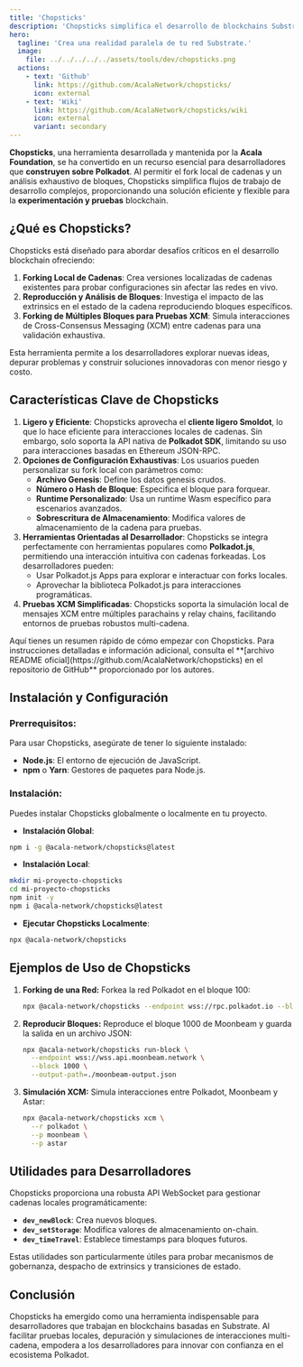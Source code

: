 ```yaml
---
title: 'Chopsticks'
description: 'Chopsticks simplifica el desarrollo de blockchains Substrate con fork local, reproducción de bloques y pruebas XCM para una innovación eficiente.'
hero:
  tagline: 'Crea una realidad paralela de tu red Substrate.'
  image: 
    file: ../../../../../assets/tools/dev/chopsticks.png
  actions:
    - text: 'Github'
      link: https://github.com/AcalaNetwork/chopsticks/
      icon: external
    - text: 'Wiki'
      link: https://github.com/AcalaNetwork/chopsticks/wiki
      icon: external
      variant: secondary
---
```

    

**Chopsticks**, una herramienta desarrollada y mantenida por la **Acala Foundation**, se ha convertido en un recurso esencial para desarrolladores que **construyen sobre Polkadot**. Al permitir el fork local de cadenas y un análisis exhaustivo de bloques, Chopsticks simplifica flujos de trabajo de desarrollo complejos, proporcionando una solución eficiente y flexible para la **experimentación y pruebas** blockchain.

## ¿Qué es Chopsticks?
Chopsticks está diseñado para abordar desafíos críticos en el desarrollo blockchain ofreciendo:
1. **Forking Local de Cadenas**: Crea versiones localizadas de cadenas existentes para probar configuraciones sin afectar las redes en vivo.
2. **Reproducción y Análisis de Bloques**: Investiga el impacto de las extrinsics en el estado de la cadena reproduciendo bloques específicos.
3. **Forking de Múltiples Bloques para Pruebas XCM**: Simula interacciones de Cross-Consensus Messaging (XCM) entre cadenas para una validación exhaustiva.

Esta herramienta permite a los desarrolladores explorar nuevas ideas, depurar problemas y construir soluciones innovadoras con menor riesgo y costo.

## Características Clave de Chopsticks
1. **Ligero y Eficiente**: Chopsticks aprovecha el **cliente ligero Smoldot**, lo que lo hace eficiente para interacciones locales de cadenas. Sin embargo, solo soporta la API nativa de **Polkadot SDK**, limitando su uso para interacciones basadas en Ethereum JSON-RPC.
2. **Opciones de Configuración Exhaustivas**: Los usuarios pueden personalizar su fork local con parámetros como:
    - **Archivo Genesis**: Define los datos genesis crudos.
    - **Número o Hash de Bloque**: Especifica el bloque para forquear.
    - **Runtime Personalizado**: Usa un runtime Wasm específico para escenarios avanzados.
    - **Sobrescritura de Almacenamiento**: Modifica valores de almacenamiento de la cadena para pruebas.
3. **Herramientas Orientadas al Desarrollador**: Chopsticks se integra perfectamente con herramientas populares como **Polkadot.js**, permitiendo una interacción intuitiva con cadenas forkeadas. Los desarrolladores pueden:
    - Usar Polkadot.js Apps para explorar e interactuar con forks locales.
    - Aprovechar la biblioteca Polkadot.js para interacciones programáticas.
4. **Pruebas XCM Simplificadas**: Chopsticks soporta la simulación local de mensajes XCM entre múltiples parachains y relay chains, facilitando entornos de pruebas robustos multi-cadena.

<ShowcaseCTA title="Configuración de Chopsticks">
Aquí tienes un resumen rápido de cómo empezar con Chopsticks. Para instrucciones detalladas e información adicional, consulta el **[archivo README oficial](https://github.com/AcalaNetwork/chopsticks) en el repositorio de GitHub** proporcionado por los autores.
</ShowcaseCTA>

## Instalación y Configuración
### Prerrequisitos:
Para usar Chopsticks, asegúrate de tener lo siguiente instalado:
- **Node.js**: El entorno de ejecución de JavaScript.
- **npm** o **Yarn**: Gestores de paquetes para Node.js.

### Instalación:
Puedes instalar Chopsticks globalmente o localmente en tu proyecto.

- **Instalación Global**:
```bash
npm i -g @acala-network/chopsticks@latest
```
- **Instalación Local**:
```bash
mkdir mi-proyecto-chopsticks
cd mi-proyecto-chopsticks
npm init -y
npm i @acala-network/chopsticks@latest
```
- **Ejecutar Chopsticks Localmente**:
```bash
npx @acala-network/chopsticks
```

## Ejemplos de Uso de Chopsticks
1. **Forking de una Red:** Forkea la red Polkadot en el bloque 100:
    ```bash
    npx @acala-network/chopsticks --endpoint wss://rpc.polkadot.io --block 100
    ```
2. **Reproducir Bloques:** Reproduce el bloque 1000 de Moonbeam y guarda la salida en un archivo JSON:
    ```bash
    npx @acala-network/chopsticks run-block \
      --endpoint wss://wss.api.moonbeam.network \
      --block 1000 \
      --output-path=./moonbeam-output.json
    ```
3. **Simulación XCM:** Simula interacciones entre Polkadot, Moonbeam y Astar:
    ```bash
    npx @acala-network/chopsticks xcm \
      --r polkadot \
      --p moonbeam \
      --p astar
    ```

## Utilidades para Desarrolladores
Chopsticks proporciona una robusta API WebSocket para gestionar cadenas locales programáticamente:
- **`dev_newBlock`**: Crea nuevos bloques.
- **`dev_setStorage`**: Modifica valores de almacenamiento on-chain.
- **`dev_timeTravel`**: Establece timestamps para bloques futuros.

Estas utilidades son particularmente útiles para probar mecanismos de gobernanza, despacho de extrinsics y transiciones de estado.

## Conclusión
Chopsticks ha emergido como una herramienta indispensable para desarrolladores que trabajan en blockchains basadas en Substrate. Al facilitar pruebas locales, depuración y simulaciones de interacciones multi-cadena, empodera a los desarrolladores para innovar con confianza en el ecosistema Polkadot.